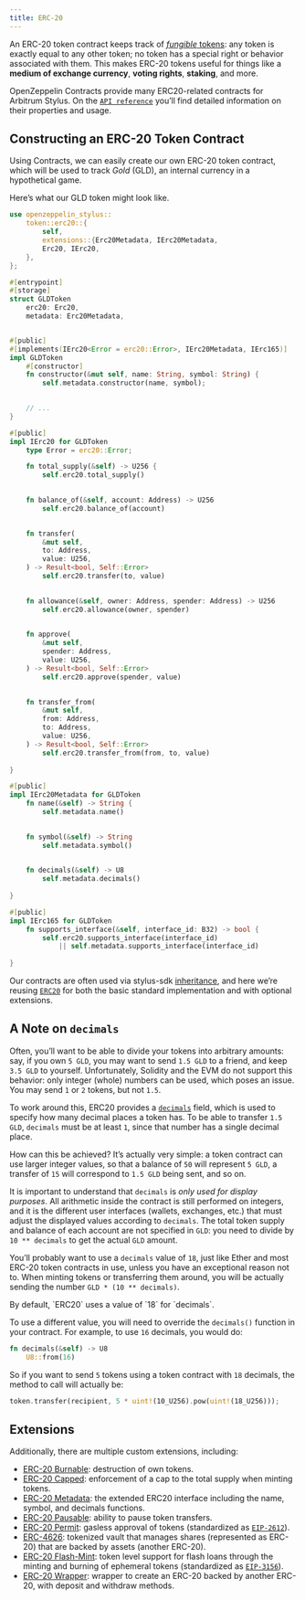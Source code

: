 ```yaml
---
title: ERC-20
---
```


An ERC-20 token contract keeps track of [_fungible_ tokens](tokens.mdx#different-kinds-of-tokens): any token is exactly equal to any other token; no token has a special right or behavior associated with them.
This makes ERC-20 tokens useful for things like a **medium of exchange currency**, **voting rights**, **staking**, and more.

OpenZeppelin Contracts provide many ERC20-related contracts for Arbitrum Stylus.
On the [`API reference`](https://docs.rs/openzeppelin-stylus/0.3.0-alpha.1/openzeppelin_stylus/token/erc20/struct.Erc20.html) you’ll find detailed information on their properties and usage.

## Constructing an ERC-20 Token Contract

Using Contracts, we can easily create our own ERC-20 token contract, which will be used to track _Gold_ (GLD), an internal currency in a hypothetical game.

Here’s what our GLD token might look like.

```rust
use openzeppelin_stylus::
    token::erc20::{
        self,
        extensions::{Erc20Metadata, IErc20Metadata,
        Erc20, IErc20,
    },
};

#[entrypoint]
#[storage]
struct GLDToken 
    erc20: Erc20,
    metadata: Erc20Metadata,


#[public]
#[implements(IErc20<Error = erc20::Error>, IErc20Metadata, IErc165)]
impl GLDToken 
    #[constructor]
    fn constructor(&mut self, name: String, symbol: String) {
        self.metadata.constructor(name, symbol);
    

    // ...
}

#[public]
impl IErc20 for GLDToken 
    type Error = erc20::Error;

    fn total_supply(&self) -> U256 {
        self.erc20.total_supply()
    

    fn balance_of(&self, account: Address) -> U256 
        self.erc20.balance_of(account)
    

    fn transfer(
        &mut self,
        to: Address,
        value: U256,
    ) -> Result<bool, Self::Error> 
        self.erc20.transfer(to, value)
    

    fn allowance(&self, owner: Address, spender: Address) -> U256 
        self.erc20.allowance(owner, spender)
    

    fn approve(
        &mut self,
        spender: Address,
        value: U256,
    ) -> Result<bool, Self::Error> 
        self.erc20.approve(spender, value)
    

    fn transfer_from(
        &mut self,
        from: Address,
        to: Address,
        value: U256,
    ) -> Result<bool, Self::Error> 
        self.erc20.transfer_from(from, to, value)
    
}

#[public]
impl IErc20Metadata for GLDToken 
    fn name(&self) -> String {
        self.metadata.name()
    

    fn symbol(&self) -> String 
        self.metadata.symbol()
    

    fn decimals(&self) -> U8 
        self.metadata.decimals()
    
}

#[public]
impl IErc165 for GLDToken 
    fn supports_interface(&self, interface_id: B32) -> bool {
        self.erc20.supports_interface(interface_id)
            || self.metadata.supports_interface(interface_id)
    
}
```

Our contracts are often used via stylus-sdk [inheritance](https://docs.arbitrum.io/stylus/reference/rust-sdk-guide#inheritance-inherit-and-borrow), and here we’re reusing [`ERC20`](https://docs.rs/openzeppelin-stylus/0.3.0-alpha.1/openzeppelin_stylus/token/erc20/struct.Erc20.html) for both the basic standard implementation and with optional extensions.

## A Note on `decimals`

Often, you’ll want to be able to divide your tokens into arbitrary amounts: say, if you own `5 GLD`, you may want to send `1.5 GLD` to a friend, and keep `3.5 GLD` to yourself.
Unfortunately, Solidity and the EVM do not support this behavior: only integer (whole) numbers can be used, which poses an issue.
You may send `1` or `2` tokens, but not `1.5`.

To work around this, ERC20 provides a [`decimals`](https://docs.rs/openzeppelin-stylus/0.3.0-alpha.1/openzeppelin_stylus/token/erc20/extensions/metadata/trait.IErc20Metadata.html#tymethod.decimals) field, which is used to specify how many decimal places a token has.
To be able to transfer `1.5 GLD`, `decimals` must be at least `1`, since that number has a single decimal place.

How can this be achieved?
It’s actually very simple: a token contract can use larger integer values, so that a balance of `50` will represent `5 GLD`, a transfer of `15` will correspond to `1.5 GLD` being sent, and so on.

It is important to understand that `decimals` is _only used for display purposes_.
All arithmetic inside the contract is still performed on integers, and it is the different user interfaces (wallets, exchanges, etc.) that must adjust the displayed values according to `decimals`.
The total token supply and balance of each account are not specified in `GLD`: you need to divide by `10 ** decimals` to get the actual `GLD` amount.

You’ll probably want to use a `decimals` value of `18`, just like Ether and most ERC-20 token contracts in use, unless you have an exceptional reason not to.
When minting tokens or transferring them around, you will be actually sending the number `GLD * (10 ** decimals)`.

<Callout>
By default, `ERC20` uses a value of `18` for `decimals`.
</Callout>

To use a different value, you will need to override the `decimals()` function in your contract. For example, to use `16` decimals, you would do:

```rust
fn decimals(&self) -> U8 
    U8::from(16)

```

So if you want to send `5` tokens using a token contract with `18` decimals, the method to call will actually be:

```rust
token.transfer(recipient, 5 * uint!(10_U256).pow(uint!(18_U256)));
```

## Extensions
Additionally, there are multiple custom extensions, including:

* [ERC-20 Burnable](erc20-burnable.mdx): destruction of own tokens.
* [ERC-20 Capped](erc20-capped.mdx): enforcement of a cap to the total supply when minting tokens.
* [ERC-20 Metadata](erc20-metadata.mdx): the extended ERC20 interface including the name, symbol, and decimals functions.
* [ERC-20 Pausable](erc20-pausable.mdx): ability to pause token transfers.
* [ERC-20 Permit](erc20-permit.mdx): gasless approval of tokens (standardized as [`EIP-2612`](https://eips.ethereum.org/EIPS/eip-2612)).
* [ERC-4626](erc4626.mdx): tokenized vault that manages shares (represented as ERC-20) that are backed by assets (another ERC-20).
* [ERC-20 Flash-Mint](erc20-flash-mint.mdx): token level support for flash loans through the minting and burning of ephemeral tokens (standardized as [`EIP-3156`](https://eips.ethereum.org/EIPS/eip-3156)).
* [ERC-20 Wrapper](erc20-wrapper.mdx): wrapper to create an ERC-20 backed by another ERC-20, with deposit and withdraw methods.

